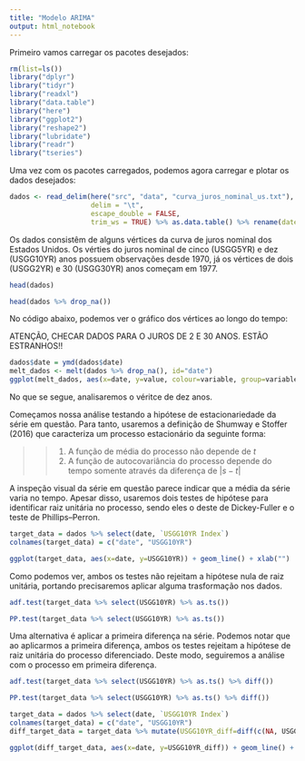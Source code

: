 ```yaml
---
title: "Modelo ARIMA"
output: html_notebook
---
```


Primeiro vamos carregar os pacotes desejados:

```r
rm(list=ls())
library("dplyr")
library("tidyr")
library("readxl")
library("data.table")
library("here")
library("ggplot2")
library("reshape2")
library("lubridate")
library("readr")
library("tseries")
```

Uma vez com os pacotes carregados, podemos agora carregar e plotar os dados desejados:

```r
dados <- read_delim(here("src", "data", "curva_juros_nominal_us.txt"),
                    delim = "\t",
                    escape_double = FALSE, 
                    trim_ws = TRUE) %>% as.data.table() %>% rename(date=Dates)
```

Os dados consistêm de alguns vértices da curva de juros nominal dos Estados Unidos. Os vérties do juros nominal de cinco (USGG5YR) e dez (USGG10YR) anos possuem observações desde 1970, já os vértices de dois (USGG2YR) e 30 (USGG30YR) anos começam em 1977.

```r
head(dados)
```


```r
head(dados %>% drop_na())
```
No código abaixo, podemos ver o gráfico dos vértices ao longo do tempo:

ATENÇÃO, CHECAR DADOS PARA O JUROS DE 2 E 30 ANOS. ESTÃO ESTRANHOS!!

```r
dados$date = ymd(dados$date)
melt_dados <- melt(dados %>% drop_na(), id="date")
ggplot(melt_dados, aes(x=date, y=value, colour=variable, group=variable)) + geom_line()
```
No que se segue, analisaremos o véritce de dez anos.

Começamos nossa análise testando a hipótese de estacionariedade da série em questão. Para tanto, usaremos a definição de Shumway e Stoffer (2016) que caracteriza um processo estacionário da seguinte forma:

>> 1) A função de média do processo não depende de $t$
>> 2) A função de autocovariância do processo depende do tempo somente através da diferença de $|s - t|$

A inspeção visual da série em questão parece indicar que a média da série varia no tempo. Apesar disso, usaremos dois testes de hipótese para identificar raiz unitária no processo, sendo eles o deste de Dickey-Fuller e o teste de Phillips–Perron.


```r
target_data = dados %>% select(date, `USGG10YR Index`)
colnames(target_data) = c("date", "USGG10YR")

ggplot(target_data, aes(x=date, y=USGG10YR)) + geom_line() + xlab("")
```

Como podemos ver, ambos os testes não rejeitam a hipótese nula de raiz unitária, portando precisaremos aplicar alguma trasformação nos dados. 

```r
adf.test(target_data %>% select(USGG10YR) %>% as.ts())
```

```r
PP.test(target_data %>% select(USGG10YR) %>% as.ts())
```

Uma alternativa é aplicar a primeira diferença na série. Podemos notar que ao aplicarmos a primeira diferença, ambos os testes rejeitam a hipótese de raiz unitária do processo diferenciado. Deste modo, seguiremos a análise com o processo em primeira diferença.

```r
adf.test(target_data %>% select(USGG10YR) %>% as.ts() %>% diff())
```

```r
PP.test(target_data %>% select(USGG10YR) %>% as.ts() %>% diff())
```


```r
target_data = dados %>% select(date, `USGG10YR Index`)
colnames(target_data) = c("date", "USGG10YR")
diff_target_data = target_data %>% mutate(USGG10YR_diff=diff(c(NA, USGG10YR))) %>% select(date, USGG10YR_diff)

ggplot(diff_target_data, aes(x=date, y=USGG10YR_diff)) + geom_line() + xlab("")
```

